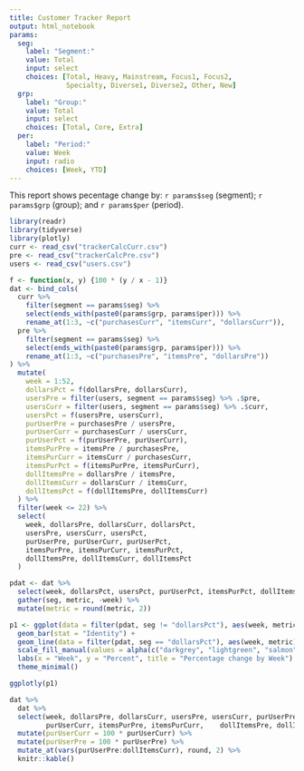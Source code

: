 ```yaml
---
title: Customer Tracker Report
output: html_notebook
params:
  seg: 
    label: "Segment:"
    value: Total
    input: select
    choices: [Total, Heavy, Mainstream, Focus1, Focus2, 
              Specialty, Diverse1, Diverse2, Other, New]
  grp: 
    label: "Group:"
    value: Total
    input: select
    choices: [Total, Core, Extra]
  per: 
    label: "Period:"
    value: Week
    input: radio
    choices: [Week, YTD]
---
```


This report shows pecentage change by: `r params$seg` (segment); `r params$grp` (group); and `r params$per` (period).

```r
library(readr)
library(tidyverse)
library(plotly)
curr <- read_csv("trackerCalcCurr.csv")
pre <- read_csv("trackerCalcPre.csv")
users <- read_csv("users.csv")
```


```r
f <- function(x, y) {100 * (y / x - 1)}
dat <- bind_cols(
  curr %>%
    filter(segment == params$seg) %>%
    select(ends_with(paste0(params$grp, params$per))) %>%
    rename_at(1:3, ~c("purchasesCurr", "itemsCurr", "dollarsCurr")),
  pre %>%
    filter(segment == params$seg) %>%
    select(ends_with(paste0(params$grp, params$per))) %>%
    rename_at(1:3, ~c("purchasesPre", "itemsPre", "dollarsPre"))
) %>%
  mutate(
    week = 1:52,
    dollarsPct = f(dollarsPre, dollarsCurr),
    usersPre = filter(users, segment == params$seg) %>% .$pre,
    usersCurr = filter(users, segment == params$seg) %>% .$curr,
    usersPct = f(usersPre, usersCurr),
    purUserPre = purchasesPre / usersPre,
    purUserCurr = purchasesCurr / usersCurr,
    purUserPct = f(purUserPre, purUserCurr),
    itemsPurPre = itemsPre / purchasesPre,
    itemsPurCurr = itemsCurr / purchasesCurr,
    itemsPurPct = f(itemsPurPre, itemsPurCurr),
    dollItemsPre = dollarsPre / itemsPre,
    dollItemsCurr = dollarsCurr / itemsCurr,
    dollItemsPct = f(dollItemsPre, dollItemsCurr)
  ) %>%
  filter(week <= 22) %>%
  select(
    week, dollarsPre, dollarsCurr, dollarsPct,
    usersPre, usersCurr, usersPct,
    purUserPre, purUserCurr, purUserPct,
    itemsPurPre, itemsPurCurr, itemsPurPct,
    dollItemsPre, dollItemsCurr, dollItemsPct
  )
```

```r
pdat <- dat %>%
  select(week, dollarsPct, usersPct, purUserPct, itemsPurPct, dollItemsPct) %>%
  gather(seg, metric, -week) %>%
  mutate(metric = round(metric, 2))

p1 <- ggplot(data = filter(pdat, seg != "dollarsPct"), aes(week, metric, fill = seg)) +
  geom_bar(stat = "Identity") + 
  geom_line(data = filter(pdat, seg == "dollarsPct"), aes(week, metric), col = "darkgrey") +
  scale_fill_manual(values = alpha(c("darkgrey", "lightgreen", "salmon", "lightblue", "orange"), 0.5)) +
  labs(x = "Week", y = "Percent", title = "Percentage change by Week") +
  theme_minimal()

ggplotly(p1)
```

```r
dat %>%
  dat %>%
  select(week, dollarsPre, dollarsCurr, usersPre, usersCurr, purUserPre, 
         purUserCurr, itemsPurPre, itemsPurCurr,	dollItemsPre, dollItemsCurr) %>%
  mutate(purUserCurr = 100 * purUserCurr) %>%
  mutate(purUserPre = 100 * purUserPre) %>%
  mutate_at(vars(purUserPre:dollItemsCurr), round, 2) %>%
  knitr::kable()
```


